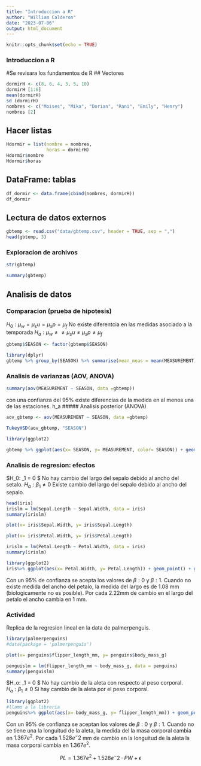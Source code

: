 ```yaml
---
title: "Introduccion a R"
author: "William Calderon"
date: "2023-07-06"
output: html_document
---
```


```r
knitr::opts_chunk$set(echo = TRUE)
```



### Introduccion a R

#Se revisara los fundamentos de R
## Vectores
```r
dormirH <- c(8, 6, 4, 3, 5, 10)
dormirH [1:6]
mean(dormirH)
sd (dormirH)
nombres <- c("Moises", "Mika", "Dorian", "Rani", "Emily", "Henry")
nombres [2]
```
## Hacer listas
```r
Hdormir = list(nombre = nombres,
               horas = dormirH)
Hdormir$nombre
Hdormir$horas
```
## DataFrame: tablas
```r
df_dormir <- data.frame(cbind(nombres, dormirH))
df_dormir
```
## Lectura de datos externos
```r
gbtemp <- read.csv("data/gbtemp.csv", header = TRUE, sep = ",")
head(gbtemp, 3)

```
### Exploracion de archivos

```r
str(gbtemp)
```


```r
summary(gbtemp)
```
## Analisis de datos
### Comparacion (prueba de hipotesis)
$H_0: \mu_w = \mu_su = \mu_sp = \mu_f$ No existe diferentcia en las medidas asociado a la temporada 
$H_a: \mu_w \neq \neq \mu_su \neq \mu_sp \neq \mu_f$
```r
gbtemp$SEASON <- factor(gbtemp$SEASON)

library(dplyr)
gbtemp %>% group_by(SEASON) %>% summarise(mean_meas = mean(MEASUREMENT))
```
### Analisis de varianzas (AOV, ANOVA)
```r
summary(aov(MEASUREMENT ~ SEASON, data =gbtemp))
```
con una confianza del 95% existe diferencias de la medida en al menos una de las estaciones. h_a
##### Analisis posterior (ANOVA)
```r
aov_gbtemp <- aov(MEASUREMENT ~ SEASON, data =gbtemp)

TukeyHSD(aov_gbtemp, "SEASON")
```
```r
library(ggplot2)

gbtemp %>% ggplot(aes(x= SEASON, y= MEASUREMENT, color= SEASON)) + geom_boxplot() + theme_classic()

```
### Analisis de regresion: efectos
$H_0: \beta_1 = 0 $ No hay cambio del largo del sepalo debido al ancho del setalo.
$H_a: \beta_1 \neq 0$ Existe cambio del largo del sepalo debido al ancho del sepalo.
```r
head(iris)
irislm = lm(Sepal.Length ~ Sepal.Width, data = iris)
summary(irislm)
```
```r
plot(x= iris$Sepal.Width, y= iris$Sepal.Length)
```

```r
plot(x= iris$Petal.Width, y= iris$Petal.Length)

irislm = lm(Petal.Length ~ Petal.Width, data = iris)
summary(irislm)
```
```r
library(ggplot2)
iris%>% ggplot(aes(x= Petal.Width, y= Petal.Length)) + geom_point() + geom_smooth(method = "lm") + theme_dark() + facet_grid(Species~., scales = "free")
```

Con un 95% de confianza se acepta los valores de $\beta:0$ y $\beta:1$. Cuando no existe medida del ancho del petalo, la medida del largo es de 1.08 mm (biologicamente no es posible). Por cada 2.22mm de cambio en el largo del petalo el ancho cambia en 1 mm. 

### Actividad 
Replica de la regresion lineal en la data de palmerpenguis.
```r
library(palmerpenguins)
#data(package = 'palmerpenguis')

plot(x= penguins$flipper_length_mm, y= penguins$body_mass_g)

penguislm = lm(flipper_length_mm ~ body_mass_g, data = penguins)
summary(penguislm)
```
$H_o: \beta_1 = 0 $ No hay cambio de la aleta con respecto al peso corporal.
$H_a: \beta_1 \neq 0$ Si hay cambio de la aleta por el peso corporal.

```r
library(ggplot2)
#llamo a la libreria 
penguins%>% ggplot(aes(x= body_mass_g, y= flipper_length_mm)) + geom_point() + geom_smooth(method = "lm") + theme_classic()
```

Con un 95% de confianza se aceptan los valores de $\beta:0$ y $\beta:1$. 
Cuando no se tiene una la longuitud de la aleta, la medida del la masa corporal cambia en $1.367e^2$. Por cada $1.528e^-2$ mm de cambio en la longuitud de la aleta la masa corporal cambia en $1.367e^2$.

$$ PL = 1.367e^2 + 1.528e^-2 \cdot PW + \epsilon$$ 
